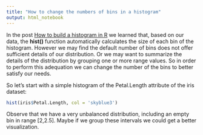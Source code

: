```yaml
---
title: "How to change the numbers of bins in a histogram"
output: html_notebook
---
```


In the post [How to build a histogram in R]() we learned that, based on our
data, the **hist()** function automatically calculates the size of each bin of
the histogram. However we may find the default number of bins does not offer
sufficient details of our distribution. Or we may want to summarize the details
of the distribution by grouping one or more range values. So in order to perform
this adequation we can change the number of the bins to better satisfy our
needs.

So let's start with a simple histogram of the Petal.Length attribute of the iris 
dataset:

```r
hist(iris$Petal.Length, col = 'skyblue3')
```

Observe that we have a very unbalanced distribution, including an empty bin in
range [2,2.5]. Maybe if we group these intervals we could get a better
visualization.

